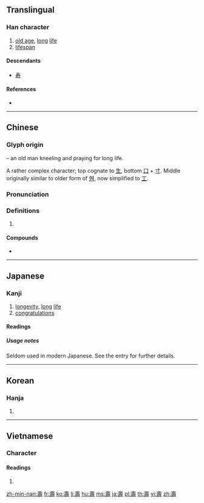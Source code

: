 {{character info/new}}
{{also|寿|夀}}

==Translingual==
{{ja-forms|[[寿]]|[[寿]]|壽}}

===Han character===
{{Han char|rn=33|rad=士|as=11|sn=14|four=40641|canj=GNMI|ids=⿳⿳士乛工一吋}}

# [[old age]], [[long]] [[life]]
# [[lifespan]]

====Descendants====
* [[寿]]

====References====
* {{Han ref|kx=0244.040|dkj=05672|dj=0484.100|hdz=10483.100|uh=58FD|ud=22781|bh=B9D8|bd=47576}}

----

==Chinese==
{{zh-forms|s=寿|alt=夀,𡔽}}

===Glyph origin===
{{Han etym}}
{{liushu|i}} – an old man kneeling and praying for long life.

A rather complex character; top cognate to [[生]], bottom [[口]] + [[寸]]. Middle originally similar to older form of [[舛]], now simplified to [[工]].
===Pronunciation===
{{zh-pron
|m=shòu
|c=sau6
|mn=siū
|mc=y
|oc=y
|ma=
|cat=n
}}

===Definitions===
{{zh-hanzi}}

# {{rfdef|zh}}

====Compounds====
* {{zh-l|壽司}}

----

==Japanese==
{{ja-kanji forms|寿|壽}}

===Kanji===
{{ja-kanji|grade=|rs=士11|style=ky|shin=寿}}

# [[longevity]], [[long]] [[life]]
# [[congratulations]]

====Readings====
{{ja-readings
|goon=[[じゅ]] (ju)
|kanon=[[しゅう]] (shū) {{non-joyo-reading}}
|kanyoon=[[す]] (su)
|kun=[[ことぶき]] (kotobuki), [[ことぶく]] ([[寿く]], ''kotobuku), [[ことほぐ]] ([[寿ぐ]], ''kotohogu)
|nanori=[[かず]] (kazu), [[じ]] (ji), [[じゅう]] (jū) [[すっ]] (sut), [[すみ]] (sumi), [[とし]] (toshi), [[としかつ]] (toshikatsu), [[なが]] (naga), [[のぶ]] (nobu), [[のり]] (nori), [[ひさ]] (hisa), [[ひさし]] (hisashi), [[やす]] (yasu), [[やすし]] (yasushi)
}}

=====Usage notes=====
Seldom used in modern Japanese. See the {{m|ja|寿}} entry for further details.

----

==Korean==

===Hanja===
{{ko-hanja|hangeul=[[수]]|rv=su|mr=su|y=swu}}

# {{defn|lang=ko|sort=士11}}

----

==Vietnamese==

===Character===

====Readings====
{{vi-readings|hanviet=thọ|nom=thọ|rs=士11}}

# {{defn|lang=vi|sort=士11}}

[[zh-min-nan:壽]]
[[fr:壽]]
[[ko:壽]]
[[li:壽]]
[[hu:壽]]
[[ms:壽]]
[[ja:壽]]
[[pl:壽]]
[[th:壽]]
[[vi:壽]]
[[zh:壽]]